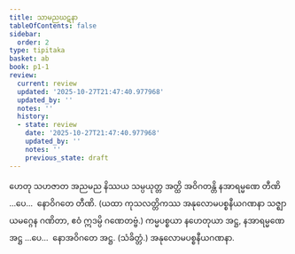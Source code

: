 ```yaml
---
title: သာမညဃဋနာ
tableOfContents: false
sidebar:
  order: 2
type: tipitaka
basket: ab
book: p1-1
review:
  current: review
  updated: '2025-10-27T21:47:40.977968'
  updated_by: ''
  notes: ''
  history:
  - state: review
    date: '2025-10-27T21:47:40.977968'
    updated_by: ''
    notes: ''
    previous_state: draft
---
```



<ReviewStatus review={frontmatter.review} showDetails={true} />

<HypothesisAnnotation frontmatter={frontmatter} />

<DynamicBreadcrumb />

<Division number="87" book="p1-1" e="ch" v="36" p="330">

<Paragraph number="2022" book="p1-1">
ဟေတု သဟဇာတ အညမည နိဿယ သမ္ပယုတ္တ အတ္ထိ အဝိဂတန္တိ နအာရမ္မဏေ တီဏိ …ပေ…  နောဝိဂတေ တီဏိ.
</Paragraph>

<Paragraph number="2023" book="p1-1">
(ယထာ ကုသလတ္တိကဿ အနုလောမပစ္စနီယဂဏနာ သဇ္ဈာယမဂ္ဂေန ဂဏိတာ, ဧဝံ ဣဒမ္ပိ ဂဏေတဗ္ဗံ.)
</Paragraph>

<Paragraph number="2024" book="p1-1">
ကမ္မပစ္စယာ နဟေတုယာ အဋ္ဌ, နအာရမ္မဏေ အဋ္ဌ …ပေ…  နောအဝိဂတေ အဋ္ဌ. (သံခိတ္တံ.)

</Paragraph>
</Division>

<Paragraph number="2025" type="center" book="p1-1">
အနုလောမပစ္စနီယဂဏနာ.
</Paragraph>